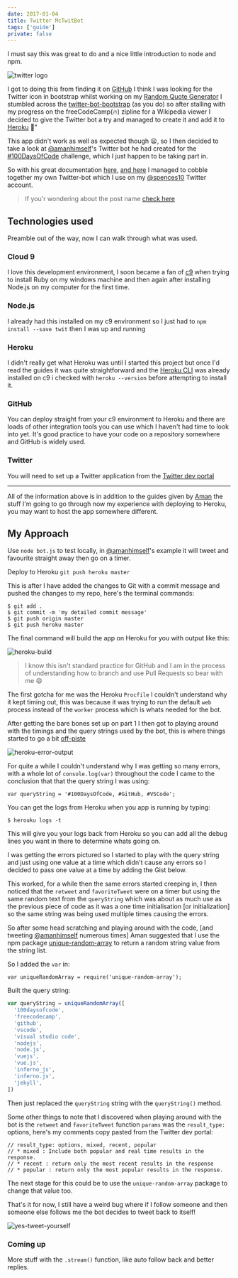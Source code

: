 ```yaml
---
date: 2017-01-04
title: Twitter McTwitBot
tags: ['guide']
private: false
---
```


I must say this was great to do and a nice little introduction to node
and npm.

![twitter logo]

I got to doing this from finding it on [GitHub] I think I was looking
for the Twitter icon in bootstrap whilst working on my [Random Quote
Generator] I stumbled across the [twitter-bot-bootstrap] (as you do)
so after stalling with my progress on the freeCodeCamp(🔥) zipline for
a Wikipedia viewer I decided to give the Twitter bot a try and managed
to create it and add it to [Heroku] 🎉"

This app didn't work as well as expected though 😦, so I then decided
to take a look at [@amanhimself]'s Twitter bot he had created for the
[#100DaysOfCode] challenge, which I just happen to be taking part in.

So with his great documentation [here], [and here] I managed to cobble
together my own Twitter-bot which I use on my [@spences10] Twitter
account.

> If you'r wondering about the post name [check here]

## Technologies used

Preamble out of the way, now I can walk through what was used.

### Cloud 9

I love this development environment, I soon became a fan of [c9] when
trying to install Ruby on my windows machine and then again after
installing Node.js on my computer for the first time.

### Node.js

I already had this installed on my c9 environment so I just had to
`npm install --save twit` then I was up and running

### Heroku

I didn't really get what Heroku was until I started this project but
once I'd read the guides it was quite straightforward and the [Heroku
CLI] was already installed on c9 i checked with `heroku --version`
before attempting to install it.

### GitHub

You can deploy straight from your c9 environment to Heroku and there
are loads of other integration tools you can use which I haven't had
time to look into yet. It's good practice to have your code on a
repository somewhere and GitHub is widely used.

### Twitter

You will need to set up a Twitter application from the [Twitter dev
portal]

---

All of the information above is in addition to the guides given by
[Aman] the stuff I'm going to go through now my experience with
deploying to Heroku, you may want to host the app somewhere different.

## My Approach

Use `node bot.js` to test locally, in [@amanhimself]'s example it will
tweet and favourite straight away then go on a timer.

Deploy to Heroku `git push heroku master`

This is after I have added the changes to Git with a commit message
and pushed the changes to my repo, here's the terminal commands:

```
$ git add .
$ git commit -m 'my detailed commit message'
$ git push origin master
$ git push heroku master
```

The final command will build the app on Heroku for you with output
like this:

![heroku-build]

> I know this isn't standard practice for GitHub and I am in the
> process of understanding how to branch and use Pull Requests so bear
> with me 😄

The first gotcha for me was the Heroku `Procfile` I couldn't
understand why it kept timing out, this was because it was trying to
run the default `web` process instead of the `worker` process which is
whats needed for the bot.

After getting the bare bones set up on part 1 I then got to playing
around with the timings and the query strings used by the bot, this is
where things started to go a bit [off-piste]

![heroku-error-output]

For quite a while I couldn't understand why I was getting so many
errors, with a whole lot of `console.log(var)` throughout the code I
came to the conclusion that that the query string I was using:

```
var queryString = '#100DaysOfCode, #GitHub, #VSCode';
```

You can get the logs from Heroku when you app is running by typing:

```
$ herouku logs -t
```

This will give you your logs back from Heroku so you can add all the
debug lines you want in there to determine whats going on.

I was getting the errors pictured so I started to play with the query
string and just using one value at a time which didn't cause any
errors so I decided to pass one value at a time by adding the Gist
below.

<script src="https://gist.github.com/spences10/46d9981a805786e7c965cf292b9cb3ae.js"></script>

This worked, for a while then the same errors started creeping in, I
then noticed that the `retweet` and `favoriteTweet` were on a timer
but using the same random text from the `queryString` which was about
as much use as the previous piece of code as it was a one time
initialisation [or initialization] so the same string was being used
multiple times causing the errors.

So after some head scratching and playing around with the code, [and
tweeting [@amanhimself] numerous times] Aman suggested that I use the
npm package [unique-random-array] to return a random string value from
the string list.

So I added the `var` in:

```
var uniqueRandomArray = require('unique-random-array');
```

Built the query string:

```js
var queryString = uniqueRandomArray([
  '100daysofcode',
  'freecodecamp',
  'github',
  'vscode',
  'visual studio code',
  'nodejs',
  'node.js',
  'vuejs',
  'vue.js',
  'inferno_js',
  'inferno.js',
  'jekyll',
])
```

Then just replaced the `queryString` string with the `queryString()`
method.

Some other things to note that I discovered when playing around with
the bot is the `retweet` and `favoriteTweet` function `params` was the
`result_type:` options, here's my comments copy pasted from the
Twitter dev portal:

```
// result_type: options, mixed, recent, popular
// * mixed : Include both popular and real time results in the response.
// * recent : return only the most recent results in the response
// * popular : return only the most popular results in the response.
```

The next stage for this could be to use the `unique-random-array`
package to change that value too.

That's it for now, I still have a weird bug where if I follow someone
and then someone else follows me the bot decides to tweet back to
itself!

![yes-tweet-yourself]

### Coming up

More stuff with the `.stream()` function, like auto follow back and
better replies.

[github]: https://github.com
[random quote generator]: http://codepen.io/spences10/full/dOaYbP/
[twitter-bot-bootstrap]:
  https://github.com/mobeets/twitter-bot-bootstrap
[heroku]: https://heroku.com
[@amanhimself]: https://twitter.com/amanhimself
[#100daysofcode]:
  https://medium.freecodecamp.com/start-2017-with-the-100daysofcode-improved-and-updated-18ce604b237b
[here]:
  https://hackernoon.com/create-a-simple-twitter-bot-with-node-js-5b14eb006c08
[and here]:
  https://community.risingstack.com/how-to-make-a-twitter-bot-with-node-js/
[@spences10]: https://twitter.com/spences10
[check here]:
  https://en.wikipedia.org/wiki/RRS_Sir_David_Attenborough#Boaty_McBoatface_Naming_Controversy
[c9]: https://c9.io/?redirect=0
[heroku cli]: https://devcenter.heroku.com/articles/heroku-cli
[twitter dev portal]: https://apps.twitter.com/app/new
[aman]: https://github.com/amandeepmittal
[@amanhimself]: https://twitter.com/amanhimself
[off-piste]: https://en.oxforddictionaries.com/definition/us/off-piste
[unique-random-array]:
  https://www.npmjs.com/package/unique-random-array
[twitter logo]:
  https://now-images-wine.now.sh/2017/twitter-mctwitbot/twitter-bird.png
[heroku-build]:
  https://now-images-wine.now.sh/2017/twitter-mctwitbot/heroku-build.png
[heroku-error-output]:
  https://now-images-wine.now.sh/2017/twitter-mctwitbot/heroku-error-output.png
[yes-tweet-yourself]:
  https://now-images-wine.now.sh/2017/twitter-mctwitbot/yes-tweet-yourself.png
